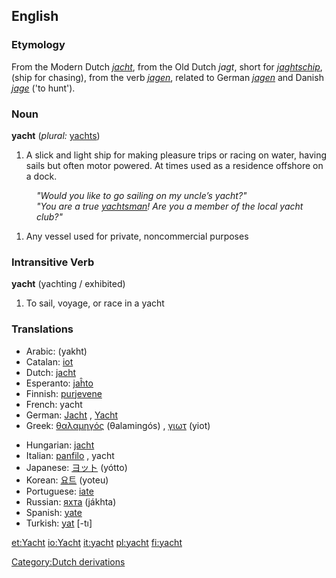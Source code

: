 ==English==
=== Etymology ===
From the Modern Dutch ''[[jacht]]'', from the Old Dutch ''jagt'', short for ''[[jaghtschip]]'', (ship for chasing), from the verb ''[[jagen]]'', related to German ''[[jagen]]'' and Danish ''[[jage]]'' ('to hunt').

===Noun===
'''yacht''' (''plural:'' [[yachts]])

#A slick and light ship for making pleasure trips or racing on water, having sails but often motor powered. At times used as a residence offshore on a dock. 
:'' "Would you like to go sailing on my uncle’s yacht?" ''
:'' "You are a true [[yachtsman]]! Are you a member of the local yacht club?" ''
# Any vessel used for private, noncommercial purposes

===Intransitive Verb===
'''yacht''' (yachting / exhibited)
# To sail, voyage, or race in a yacht

=== Translations ===
{{top}}
*Arabic: {{ARchar|[[يخت]]}} (yakht)
*Catalan: [[iot]] {{m}}
*Dutch: [[jacht]] {{n}}
*Esperanto: [[jaĥto]]
*Finnish: [[purjevene]]
*French: yacht {{m}}
*German: [[Jacht]] {{f}}, [[Yacht]] {{f}}
*Greek: [[θαλαμηγός]] (θalamingós) {{f}}, [[γιωτ]] (yiot) {{n}}
{{mid}}
*Hungarian: [[jacht]]
*Italian: [[panfilo]] {{m}}, yacht {{m}}
*Japanese: [[ヨット]] (yótto)
*Korean: [[요트]] (yoteu)
*Portuguese: [[iate]] {{m}}
*Russian: [[яхта]] (jákhta) {{f}}
*Spanish: [[yate]] {{m}}
*Turkish: [[yat]] [-tı]
{{bottom}}

[[Category:Dutch derivations]]

[[et:Yacht]]
[[io:Yacht]]
[[it:yacht]]
[[pl:yacht]]
[[fi:yacht]]